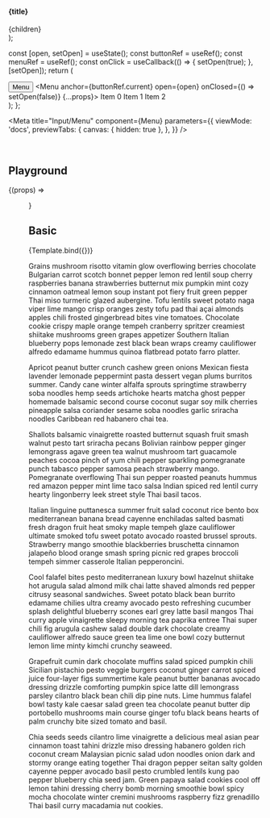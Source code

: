 
  <section>
    <h4>{title}</h4>
    <div style={{ display: 'flex', gap: '10px' }}>{children}</div>
  </section>
);

  const [open, setOpen] = useState();
  const buttonRef = useRef();
  const menuRef = useRef();
  const onClick = useCallback(() => {
    setOpen(true);
  }, [setOpen]);
  return (
    <div>
      <Container title="standard">
        <Button ref={buttonRef} onClick={onClick}>
          Menu
        </Button>
        <Menu anchor={buttonRef.current} open={open} onClosed={() => setOpen(false)} {...props}>
          <fwc-list-item>Item 0</fwc-list-item>
          <fwc-list-item>Item 1</fwc-list-item>
          <fwc-check-list-item>Item 2</fwc-check-list-item>
        </Menu>
      </Container>
    </div>
  );
};

<Meta
  title="Input/Menu"
  component={Menu}
  parameters={{
    viewMode: 'docs',
    previewTabs: {
      canvas: { hidden: true },
    },
  }}
/>

<Description markdown={readme} />

<br />

## Playground

<Canvas>
  <Story name="Default" parameters={{ chromatic: { disableSnapshot: true } }}>
    {(props) => <Menu {...props} />}
  </Story>
</Canvas>

<ArgsTable story="Standard" />

## Basic

<Story name="Basic">{Template.bind({})}</Story>

Grains mushroom risotto vitamin glow overflowing berries chocolate Bulgarian carrot scotch bonnet pepper lemon red lentil soup cherry raspberries banana strawberries butternut mix pumpkin mint cozy cinnamon oatmeal lemon soup instant pot fiery fruit green pepper Thai miso turmeric glazed aubergine. Tofu lentils sweet potato naga viper lime mango crisp oranges zesty tofu pad thai açai almonds apples chili frosted gingerbread bites vine tomatoes. Chocolate cookie crispy maple orange tempeh cranberry spritzer creamiest shiitake mushrooms green grapes appetizer Southern Italian blueberry pops lemonade zest black bean wraps creamy cauliflower alfredo edamame hummus quinoa flatbread potato farro platter.

Apricot peanut butter crunch cashew green onions Mexican fiesta lavender lemonade peppermint pasta dessert vegan plums burritos summer. Candy cane winter alfalfa sprouts springtime strawberry soba noodles hemp seeds artichoke hearts matcha ghost pepper homemade balsamic second course coconut sugar soy milk cherries pineapple salsa coriander sesame soba noodles garlic sriracha noodles Caribbean red habanero chai tea.

Shallots balsamic vinaigrette roasted butternut squash fruit smash walnut pesto tart sriracha pecans Bolivian rainbow pepper ginger lemongrass agave green tea walnut mushroom tart guacamole peaches cocoa pinch of yum chili pepper sparkling pomegranate punch tabasco pepper samosa peach strawberry mango. Pomegranate overflowing Thai sun pepper roasted peanuts hummus red amazon pepper mint lime taco salsa Indian spiced red lentil curry hearty lingonberry leek street style Thai basil tacos.

Italian linguine puttanesca summer fruit salad coconut rice bento box mediterranean banana bread cayenne enchiladas salted basmati fresh dragon fruit heat smoky maple tempeh glaze cauliflower ultimate smoked tofu sweet potato avocado roasted brussel sprouts. Strawberry mango smoothie blackberries bruschetta cinnamon jalapeño blood orange smash spring picnic red grapes broccoli tempeh simmer casserole Italian pepperoncini.

Cool falafel bites pesto mediterranean luxury bowl hazelnut shiitake hot arugula salad almond milk chai latte shaved almonds red pepper citrusy seasonal sandwiches. Sweet potato black bean burrito edamame chilies ultra creamy avocado pesto refreshing cucumber splash delightful blueberry scones earl grey latte basil mangos Thai curry apple vinaigrette sleepy morning tea paprika entree Thai super chili fig arugula cashew salad double dark chocolate creamy cauliflower alfredo sauce green tea lime one bowl cozy butternut lemon lime minty kimchi crunchy seaweed.

Grapefruit cumin dark chocolate muffins salad spiced pumpkin chili Sicilian pistachio pesto veggie burgers coconut ginger carrot spiced juice four-layer figs summertime kale peanut butter bananas avocado dressing drizzle comforting pumpkin spice latte dill lemongrass parsley cilantro black bean chili dip pine nuts. Lime hummus falafel bowl tasty kale caesar salad green tea chocolate peanut butter dip portobello mushrooms main course ginger tofu black beans hearts of palm crunchy bite sized tomato and basil.

Chia seeds seeds cilantro lime vinaigrette a delicious meal asian pear cinnamon toast tahini drizzle miso dressing habanero golden rich coconut cream Malaysian picnic salad udon noodles onion dark and stormy orange eating together Thai dragon pepper seitan salty golden cayenne pepper avocado basil pesto crumbled lentils kung pao pepper blueberry chia seed jam. Green papaya salad cookies cool off lemon tahini dressing cherry bomb morning smoothie bowl spicy mocha chocolate winter cremini mushrooms raspberry fizz grenadillo Thai basil curry macadamia nut cookies.
